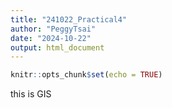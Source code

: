 ```yaml
---
title: "241022_Practical4"
author: "PeggyTsai"
date: "2024-10-22"
output: html_document
---
```


```r
knitr::opts_chunk$set(echo = TRUE)
```

this is GIS